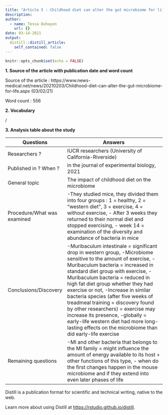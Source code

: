 ```yaml
---
title: "Article 5 : Childhood diet can alter the gut microbiome for life"
description:
author:
  - name: Tessa Duhayon
    url: {}
date: 03-14-2021
output:
  distill::distill_article:
    self_contained: false
---
```


```r
knitr::opts_chunk$set(echo = FALSE)
```

**1. Source of the article with publication date and word count**

Source of the article : https://www.news-medical.net/news/20210203/Childhood-diet-can-alter-the-gut-microbiome-for-life.aspx (03/02/21)

Word count : 556

**2. Vocabulary**

/

**3. Analysis table about the study**

| Questions                    | Answers                                                                                                                                                                                                                                                                                                                                                                                                                                                                                                                                                       |
| ---------------------------- | ------------------------------------------------------------------------------------------------------------------------------------------------------------------------------------------------------------------------------------------------------------------------------------------------------------------------------------------------------------------------------------------------------------------------------------------------------------------------------------------------------------------------------------------------------------- |
| Researchers ?                | IUCR researchers (University of California-Riverside)                                                                                                                                                                                                                                                                                                                                                                                                                                                                                                         |
| Published in ? When ?        | in the journal of experimental biology, 2021                                                                                                                                                                                                                                                                                                                                                                                                                                                                                                                  |
| General topic                | The impact of childhood diet on the microbiome                                                                                                                                                                                                                                                                                                                                                                                                                                                                                                                |
| Procedure/What was examined  | -They studied mice, they divided them into four groups : 1 = healthy, 2 = "western diet", 3 = exercise, 4 = without exercise, - After 3 weeks they returned to their normal diet and stopped exercising, - week 14 = examination of the diversity and abundance of bacteria in mice                                                                                                                                                                                                                                                                           |
| Conclusions/Discovery        | -Muribaculum intestinale = significant drop in western group, -Microbiome sensitive to the amount of exercise, -Muribaculum bacteria = increased in standard diet group with exercise, -Muribaculum bacteria = reduced in high fat diet group whether they had exercise or not, -Increase in similar bacteria species (after five weeks of treadmeal training = discovery found by other researchers) = exercise may increase its presence, -globally = early-life western diet had more long-lasting effects on the microbiome than did early-life exercise  |
| Remaining questions          | -MI and other bacteria that belongs to the MI family = might influence the amount of energy available to its host + other functions of this type, - when do the first changes happen in the mouse microbiome and if they extend into even later phases of life                                                                                                                                                                                                                                                                                                |

Distill is a publication format for scientific and technical writing, native to the web.

Learn more about using Distill at <https://rstudio.github.io/distill>.

